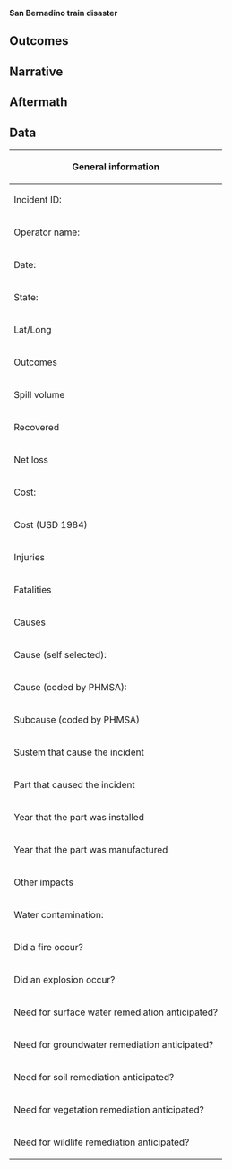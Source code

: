 '''San Bernadino train disaster'''

== Outcomes ==

== Narrative ==

== Aftermath ==

== Data ==

{|
!colspan='2'|General information
|-
|Incident ID:   ||19890074
|-
|Operator name: ||Calnev Pipeline
|-
|Date:          ||1989-05-24
|-
|State:         ||CA
|-
|Lat/Long       ||NA/NA
|-
!colspan='2'|Outcomes
|-
|Spill volume   ||0
|-
|Recovered      ||0
|-
|Net loss       ||0
|-
|Cost:          ||0
|-
|Cost (USD 1984)||0
|-
|Injuries       ||31
|-
|Fatalities     ||2
|-
!colspan='2'|Causes
|-
|Cause (self selected):             ||OUTSIDE FORCE DAMAGE
|-
|Cause (coded by PHMSA):            ||excavation damage
|-
|Subcause (coded by PHMSA)          ||third party excavation damage
|-
|Sustem that cause the incident     ||Line Pipe
|-
|Part that caused the incident      ||Pipe
|-
|Year that the part was installed   ||1970
|-
|Year that the part was manufactured||NA
|-
!colspan='2'|Other impacts
|-
|Water contamination:                           ||NA
|-
|Did a fire occur?                              ||TRUE
|-
|Did an explosion occur?                        ||FALSE
|-
|Need for surface water remediation anticipated?||NA
|-
|Need for groundwater remediation anticipated?  ||NA
|-
|Need for soil remediation anticipated?         ||NA
|-
|Need for vegetation remediation anticipated?   ||NA
|-
|Need for wildlife remediation anticipated?     ||NA
|}